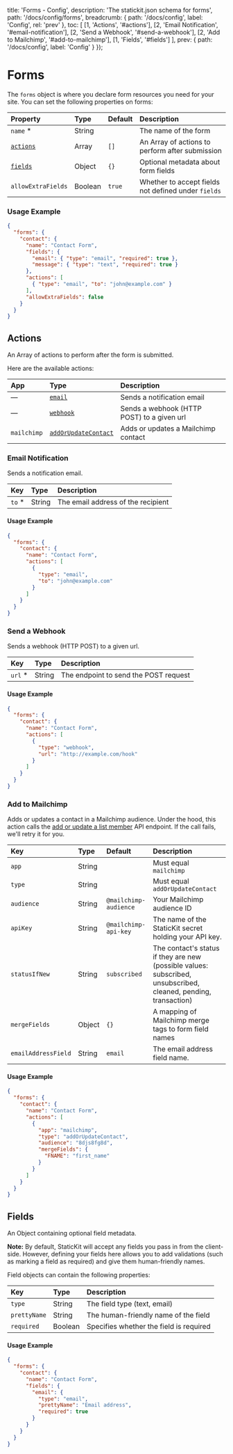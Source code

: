 
  title: 'Forms - Config',
  description: 'The statickit.json schema for forms',
  path: '/docs/config/forms',
  breadcrumb: {
    path: '/docs/config',
    label: 'Config',
    rel: 'prev'
  },
  toc: [
    [1, 'Actions', '#actions'],
    [2, 'Email Notification', '#email-notification'],
    [2, 'Send a Webhook', '#send-a-webhook'],
    [2, 'Add to Mailchimp', '#add-to-mailchimp'],
    [1, 'Fields', '#fields']
  ],
  prev: {
    path: '/docs/config',
    label: 'Config'
  }
});

# Forms

The `forms` object is where you declare form resources you need for your site. You can set the following properties on forms:

| Property                      | Type                     | Default        | Description                                         |
| :---------------------------- | :----------------------- | :------------- | :-------------------------------------------------- |
| `name` *                      | String                   |                | The name of the form                                |
| [`actions`](#actions)         | Array                    | `[]`           | An Array of actions to perform after submission     |
| [`fields`](#fields)           | Object                   | `{}`           | Optional metadata about form fields                 |
| `allowExtraFields`            | Boolean                  | `true`         | Whether to accept fields not defined under `fields` |

### Usage Example

```json
{
  "forms": {
    "contact": {
      "name": "Contact Form",
      "fields": {
        "email": { "type": "email", "required": true },
        "message": { "type": "text", "required": true }
      },
      "actions": [
        { "type": "email", "to": "john@example.com" }
      ],
      "allowExtraFields": false
    }
  }
}
```

## Actions

An Array of actions to perform after the form is submitted.

Here are the available actions:

| App                     | Type                              | Description                                                  |
| :---------------------- | :-------------------------------- | :----------------------------------------------------------- |
| —                      | [`email`](#email-notification)    | Sends a notification email                                   |
| —                      | [`webhook`](#send-a-webhook)      | Sends a webhook (HTTP POST) to a given url                   |
| `mailchimp`             | [`addOrUpdateContact`](#add-to-mailchimp) | Adds or updates a Mailchimp contact                  |

### Email Notification

Sends a notification email.

| Key                        | Type                     | Description                                                  |
| :------------------------- | :----------------------- | :----------------------------------------------------------- |
| `to` *                     | String                   | The email address of the recipient                           |

#### Usage Example

```json
{
  "forms": {
    "contact": {
      "name": "Contact Form",
      "actions": [
        {
          "type": "email",
          "to": "john@example.com"
        }
      ]
    }
  }
}
```

### Send a Webhook

Sends a webhook (HTTP POST) to a given url.

| Key                        | Type                     | Description                                                  |
| :------------------------- | :----------------------- | :----------------------------------------------------------- |
| `url` *                    | String                   | The endpoint to send the POST request                        |

#### Usage Example

```json
{
  "forms": {
    "contact": {
      "name": "Contact Form",
      "actions": [
        {
          "type": "webhook",
          "url": "http://example.com/hook"
        }
      ]
    }
  }
}
```

### Add to Mailchimp

Adds or updates a contact in a Mailchimp audience. Under the hood, this action calls the [add or update a list member](https://mailchimp.com/developer/reference/lists/list-members/#put_/lists/-list_id-/members/-subscriber_hash-) API endpoint. If the call fails, we'll retry it for you.

| Key                        | Type                     | Default                        | Description                                                  |
| :------------------------- | :----------------------- | :----------------------------- | :----------------------------------------------------------- |
| `app`                      | String                   |                                | Must equal `mailchimp`                                       |
| `type`                     | String                   |                                | Must equal `addOrUpdateContact`                             |
| `audience`                 | String                   | `@mailchimp-audience`          | Your Mailchimp audience ID                                   |
| `apiKey`                   | String                   | `@mailchimp-api-key`           | The name of the StaticKit secret holding your API key.       |
| `statusIfNew`              | String                   | `subscribed`                   | The contact's status if they are new (possible values: subscribed, unsubscribed, cleaned, pending, transaction) |
| `mergeFields`              | Object                   | `{}`                           | A mapping of Mailchimp merge tags to form field names        |
| `emailAddressField`        | String                   | `email`                        | The email address field name.                                |

#### Usage Example

```json
{
  "forms": {
    "contact": {
      "name": "Contact Form",
      "actions": [
        {
          "app": "mailchimp",
          "type": "addOrUpdateContact",
          "audience": "8djs8fg8d",
          "mergeFields": {
            "FNAME": "first_name"
          }
        }
      ]
    }
  }
}
```

## Fields

An Object containing optional field metadata. 

**Note:** By default, StaticKit will accept any fields you pass in from the client-side. However, defining your fields here allows you to add validations (such as marking a field as required) and give them human-friendly names.

Field objects can contain the following properties:

| Key                                  | Type                   | Description                                                     |
| :----------------------------------- | :--------------------- | :-------------------------------------------------------------- |
| `type`                               | String                 | The field type (text, email)                                    |
| `prettyName`                         | String                 | The human-friendly name of the field                            |
| `required`                           | Boolean                | Specifies whether the field is required                         |

#### Usage Example

```json
{
  "forms": {
    "contact": {
      "name": "Contact Form",
      "fields": {
        "email": {
          "type": "email",
          "prettyName": "Email address",
          "required": true
        }
      }
    }
  }
}
```
